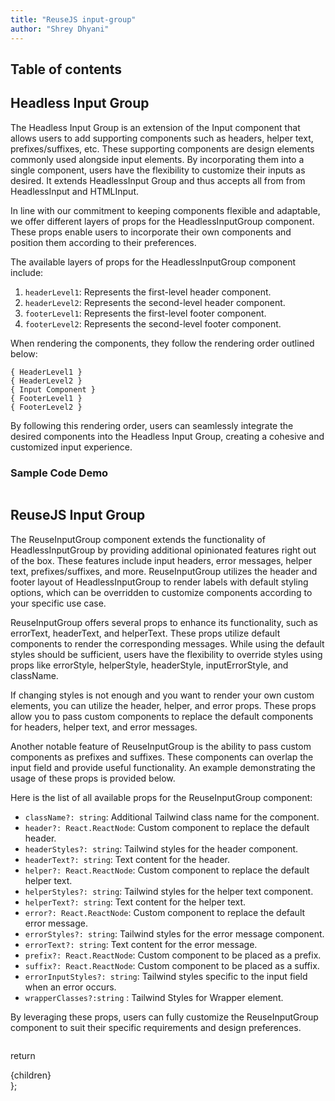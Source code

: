 ```yaml
---
title: "ReuseJS input-group"
author: "Shrey Dhyani"
---
```



## Table of contents

## Headless Input Group

The Headless Input Group is an extension of the Input component that allows users to add supporting components such as headers, helper text, prefixes/suffixes, etc. These supporting components are design elements commonly used alongside input elements. By incorporating them into a single component, users have the flexibility to customize their inputs as desired. It extends HeadlessInput Group and thus accepts all from from HeadlessInput and HTMLInput.

In line with our commitment to keeping components flexible and adaptable, we offer different layers of props for the HeadlessInputGroup component. These props enable users to incorporate their own components and position them according to their preferences.

The available layers of props for the HeadlessInputGroup component include:

1. `headerLevel1`: Represents the first-level header component.
2. `headerLevel2`: Represents the second-level header component.
3. `footerLevel1`: Represents the first-level footer component.
4. `footerLevel2`: Represents the second-level footer component.

When rendering the components, they follow the rendering order outlined below:

```
{ HeaderLevel1 }
{ HeaderLevel2 }
{ Input Component }
{ FooterLevel1 }
{ FooterLevel2 }
```

By following this rendering order, users can seamlessly integrate the desired components into the Headless Input Group, creating a cohesive and customized input experience.
 
 
### Sample Code Demo

<Sample/>

```js path=../../components/input-group/Sample name=Sample
```

## ReuseJS Input Group
The ReuseInputGroup component extends the functionality of HeadlessInputGroup by providing additional opinionated features right out of the box. These features include input headers, error messages, helper text, prefixes/suffixes, and more. ReuseInputGroup utilizes the header and footer layout of HeadlessInputGroup to render labels with default styling options, which can be overridden to customize components according to your specific use case.

ReuseInputGroup offers several props to enhance its functionality, such as errorText, headerText, and helperText. These props utilize default components to render the corresponding messages. While using the default styles should be sufficient, users have the flexibility to override styles using props like errorStyle, helperStyle, headerStyle, inputErrorStyle, and className.

If changing styles is not enough and you want to render your own custom elements, you can utilize the header, helper, and error props. These props allow you to pass custom components to replace the default components for headers, helper text, and error messages.

Another notable feature of ReuseInputGroup is the ability to pass custom components as prefixes and suffixes. These components can overlap the input field and provide useful functionality. An example demonstrating the usage of these props is provided below.

Here is the list of all available props for the ReuseInputGroup component:

- `className?: string`: Additional Tailwind class name for the component.
- `header?: React.ReactNode`: Custom component to replace the default header.
- `headerStyles?: string`: Tailwind styles for the header component.
- `headerText?: string`: Text content for the header.
- `helper?: React.ReactNode`: Custom component to replace the default helper text.
- `helperStyles?: string`: Tailwind styles for the helper text component.
- `helperText?: string`: Text content for the helper text.
- `error?: React.ReactNode`: Custom component to replace the default error message.
- `errorStyles?: string`: Tailwind styles for the error message component.
- `errorText?: string`: Text content for the error message.
- `prefix?: React.ReactNode`: Custom component to be placed as a prefix.
- `suffix?: React.ReactNode`: Custom component to be placed as a suffix.
- `errorInputStyles?: string`: Tailwind styles specific to the input field when an error occurs.
- `wrapperClasses?:string` : Tailwind Styles for Wrapper element.

By leveraging these props, users can fully customize the ReuseInputGroup component to suit their specific requirements and design preferences.

<ReuseExample/>

```js path=../../components/input-group/ReuseExample name=ReuseExample
```


  return <div className="prose max-w-full mx-4 pb-10" >{children}</div>
};
